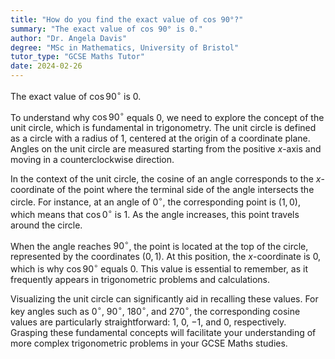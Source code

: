 ```yaml
---
title: "How do you find the exact value of cos 90°?"
summary: "The exact value of cos 90° is 0."
author: "Dr. Angela Davis"
degree: "MSc in Mathematics, University of Bristol"
tutor_type: "GCSE Maths Tutor"
date: 2024-02-26
---
```


The exact value of $\cos 90^\circ$ is $0$.

To understand why $\cos 90^\circ$ equals $0$, we need to explore the concept of the unit circle, which is fundamental in trigonometry. The unit circle is defined as a circle with a radius of $1$, centered at the origin of a coordinate plane. Angles on the unit circle are measured starting from the positive $x$-axis and moving in a counterclockwise direction.

In the context of the unit circle, the cosine of an angle corresponds to the $x$-coordinate of the point where the terminal side of the angle intersects the circle. For instance, at an angle of $0^\circ$, the corresponding point is $(1, 0)$, which means that $\cos 0^\circ$ is $1$. As the angle increases, this point travels around the circle.

When the angle reaches $90^\circ$, the point is located at the top of the circle, represented by the coordinates $(0, 1)$. At this position, the $x$-coordinate is $0$, which is why $\cos 90^\circ$ equals $0$. This value is essential to remember, as it frequently appears in trigonometric problems and calculations.

Visualizing the unit circle can significantly aid in recalling these values. For key angles such as $0^\circ$, $90^\circ$, $180^\circ$, and $270^\circ$, the corresponding cosine values are particularly straightforward: $1$, $0$, $-1$, and $0$, respectively. Grasping these fundamental concepts will facilitate your understanding of more complex trigonometric problems in your GCSE Maths studies.
    